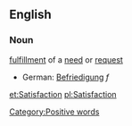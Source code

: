 ==English==
===Noun===

[[fulfillment]] of a [[need]] or [[request]]

*German: [[Befriedigung]] ''f''

[[Category:Positive words]]

[[et:Satisfaction]]
[[pl:Satisfaction]]